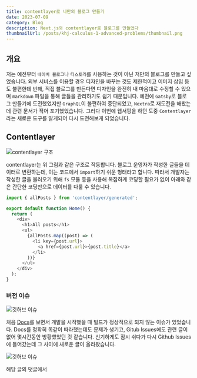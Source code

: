 ```yaml
---
title: contentlayer로 나만의 블로그 만들기
date: 2023-07-09
category: Blog
description: Next.js와 contentlayer로 블로그를 만들었다
thumbnailUrl: /posts/khj-calculus-1-advanced-problems/thumbnail.png
---
```


## 개요

저는 예전부터 `네이버 블로그`나 `티스토리`를 사용하는 것이 아닌 저만의 블로그를 만들고 싶었습니다. 외부 서비스를 이용할 경우 디자인을 바꾸는 것도 제한적이고 이미지 삽입 등도 불편한데 반해, 직접 블로그를 만든다면 디자인을 완전히 내 마음대로 수정할 수 있으며 `markdown` 파일을 통해 글들을 관리하기도 쉽기 때문입니다.
예전에 `Gatsby`로 블로그 만들기에 도전했었지만 `GraphQL`이 불편하여 중단되었고, `Nextra`로 재도전을 해봤는데 관련 문서가 적어 포기했었습니다. 그러다 이번에 웹서핑을 하던 도중 `Contentlayer`라는 새로운 도구를 알게되어 다시 도전해보게 되었습니다.

## Contentlayer

![contentlayer 구조](/posts/blog-with-contentlayer/contentlayer-구조.png)

contentlayer는 위 그림과 같은 구조로 작동합니다. 블로그 운영자가 작성한 글들을 데이터로 변환하는데, 이는 코드에서 `import`하기 쉬운 형태라고 합니다. 따라서 개발자는 작성한 글을 불러오기 위해 `fs` 모듈 등을 사용해 복잡하게 코딩할 필요가 없이 아래와 같은 간단한 코딩만으로 데이터를 다룰 수 있습니다.

```javascript
import { allPosts } from 'contentlayer/generated';

export default function Home() {
  return (
    <div>
      <h1>All posts</h1>
      <ul>
        {allPosts.map((post) => (
          <li key={post.url}>
            <a href={post.url}>{post.title}</a>
          </li>
        ))}
      </ul>
    </div>
  );
}
```

### 버전 이슈

![깃허브 이슈](/posts/blog-with-contentlayer/빌드가-안되는-이슈.png)

처음 [Docs](https://www.contentlayer.dev/docs/getting-started-cddd76b7)를 보면서 개발을 시작했을 때 빌드가 정상적으로 되지 않는 이슈가 있었습니다. Docs를 정확히 똑같이 따라했는데도 문제가 생기고, Gitub Issues에도 관련 글이 없어 몇시간동안 방황했었던 것 같습니다. 신기하게도 잠시 쉬다가 다시 Github Issues에 들어갔는데 그 사이에 새로운 글이 올라왔습니다.

![깃허브 이슈](/posts/깃허브-이슈.png)

해당 글의 댓글에서
